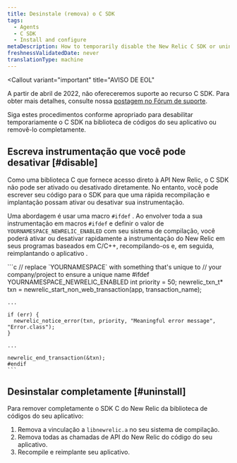 ```yaml
---
title: Desinstale (remova) o C SDK
tags:
  - Agents
  - C SDK
  - Install and configure
metaDescription: How to temporarily disable the New Relic C SDK or uninstall and remove it completely from your application's code library.
freshnessValidatedDate: never
translationType: machine
---
```


<Callout
  variant="important"
  title="AVISO DE EOL"
>
  A partir de abril de 2022, não ofereceremos suporte ao recurso C SDK. Para obter mais detalhes, consulte nossa [postagem no Fórum de suporte](https://discuss.newrelic.com/t/q1-bulk-eol-announcement-fy23/181744).
</Callout>

Siga estes procedimentos conforme apropriado para desabilitar temporariamente o C SDK na biblioteca de códigos do seu aplicativo ou removê-lo completamente.

## Escreva instrumentação que você pode desativar [#disable]

Como uma biblioteca C que fornece acesso direto à API New Relic, o C SDK não pode ser ativado ou desativado diretamente. No entanto, você pode escrever seu código para o SDK para que uma rápida recompilação e implantação possam ativar ou desativar sua instrumentação.

Uma abordagem é usar uma macro `#ifdef` . Ao envolver toda a sua instrumentação em macros `#ifdef` e definir o valor de `YOURNAMESPACE_NEWRELIC_ENABLED` com seu sistema de compilação, você poderá ativar ou desativar rapidamente a instrumentação do New Relic em seus programas baseados em C/C++, recompilando-os e, em seguida, reimplantando o aplicativo .

<CollapserGroup>
  <Collapser
    id="ifdef"
    title="Usando macros #ifdef para desabilitar a instrumentação C SDK"
  >
    ```c
    // replace `YOURNAMESPACE` with something that's unique to
    // your company/project to ensure a unique name
    #ifdef YOURNAMESPACE_NEWRELIC_ENABLED
    int priority = 50;
    newrelic_txn_t* txn = newrelic_start_non_web_transaction(app, transaction_name);

    ...

    if (err) {
      newrelic_notice_error(txn, priority, "Meaningful error message", "Error.class");
    }

    ...

    newrelic_end_transaction(&txn);
    #endif
    ```
  </Collapser>
</CollapserGroup>

## Desinstalar completamente [#uninstall]

Para remover completamente o SDK C do New Relic da biblioteca de códigos do seu aplicativo:

1. Remova a vinculação a `libnewrelic.a` no seu sistema de compilação.
2. Remova todas as chamadas de API do New Relic do código do seu aplicativo.
3. Recompile e reimplante seu aplicativo.
